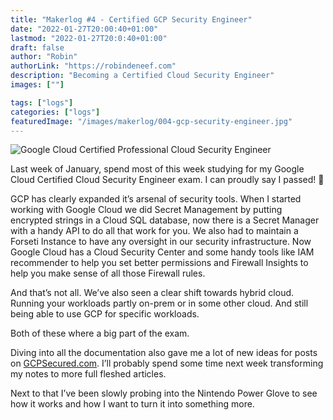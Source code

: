 ```yaml
---
title: "Makerlog #4 - Certified GCP Security Engineer"
date: "2022-01-27T20:00:40+01:00"
lastmod: "2022-01-27T20:0:40+01:00"
draft: false
author: "Robin"
authorLink: "https://robindeneef.com"
description: "Becoming a Certified Cloud Security Engineer"
images: [""]

tags: ["logs"]
categories: ["logs"]
featuredImage: "/images/makerlog/004-gcp-security-engineer.jpg"
---
```


![Google Cloud Certified Professional Cloud Security Engineer](/images/makerlog/004-gcp-security-engineer.jpg)

Last week of January, spend most of this week studying for my Google Cloud Certified Cloud Security Engineer exam. I can proudly say I passed! 🎉

GCP has clearly expanded it’s arsenal of security tools. When I started working with Google Cloud we did Secret Management by putting encrypted strings in a Cloud SQL database, now there is a Secret Manager with a handy API to do all that work for you. We also had to maintain a Forseti Instance to have any oversight in our security infrastructure. Now Google Cloud has a Cloud Security Center and some handy tools like IAM recommender to help you set better permissions and Firewall Insights to help you make sense of all those Firewall rules. 

And that’s not all. We’ve also seen a clear shift towards hybrid cloud. Running your workloads partly on-prem or in some other cloud. And still being able to use GCP for specific workloads. 

Both of these where a big part of the exam. 

Diving into all the documentation also gave me a lot of new ideas for posts on [GCPSecured.com](http://GCPSecured.com). I’ll probably spend some time next week transforming my notes to more full fleshed articles. 

Next to that I’ve been slowly probing into the Nintendo Power Glove to see how it works and how I want to turn it into something more.